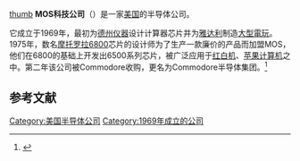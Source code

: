 [[file:MOS_Technology_Logo.svg|thumb]]
'''MOS科技公司'''（{{lang|en|Metal Oxide Semiconductor}}）是一家[[美国|美国]]的半导体公司。

它成立于1969年，最初为[[德州仪器|德州仪器]]设计计算器芯片并为[[雅达利|雅达利]]制造[[大型電玩|大型電玩]]。1975年，数名[[摩托罗拉6800|摩托罗拉6800]]芯片的设计师为了生产一款廉价的产品而加盟MOS，他们在6800的基础上开发出6500系列芯片，被广泛应用于[[红白机|红白机]]、[[苹果计算机|苹果计算机]]之中。第二年该公司被Commodore收购，更名为Commodore半导体集团。<ref>{{Cite web |url=http://www.commodore.ca/history/company/mos/mos_technology.htm |title=The Rise of MOS Technology & The 6502 |access-date=2011-02-01 |archive-url=https://web.archive.org/web/20181004202006/https://www.commodore.ca/history/company/mos/mos_technology.htm |archive-date=2018-10-04 |dead-url=yes }}</ref>
{{MOS CPU}}

==参考文献==
<div class="references-small">
<references></references>
</div>

[[Category:美国半导体公司|Category:美国半导体公司]]
[[Category:1969年成立的公司|Category:1969年成立的公司]]